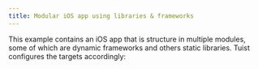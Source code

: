 ```yaml
---
title: Modular iOS app using libraries & frameworks
---
```



This example contains an iOS app that is structure in multiple modules, some of which are dynamic frameworks and others static libraries. Tuist configures the targets accordingly:

<File language="swift" fileName="Project.swift" code="ios-modular-frameworks-libraries-project"/>
